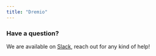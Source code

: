 ```yaml
---
title: "Dremio"
---
```





<Tabs>
  <Tab title="Elementary Cloud">
    <Dremio />
  </Tab>
  <Tab title="Elementary CLI">
    <DremioCli />
  </Tab>
</Tabs>

### Have a question?

We are available on [Slack](https://elementary-data.com/community), reach out for any kind of help!
